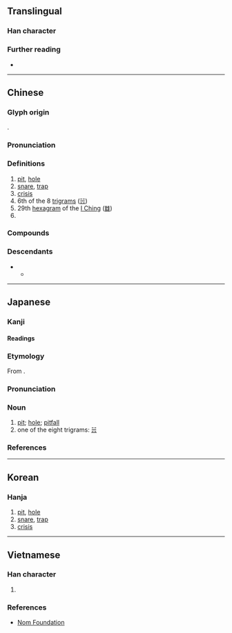 {{character info}}

==Translingual==

===Han character===
{{Han char|rn=32|rad=土|as=04|sn=7|four=47182|canj=GNO|ids=⿰土欠}}

===Further reading===
* {{Han ref|kx=0225.120|dkj=04928|dj=0460.040|hdz=10425.040|uh=574E|ud=22350|bh=A7A2|bd=42914}}

----

==Chinese==
{{zh-forms|alt=埳}}

===Glyph origin===
{{Han etym}}
{{Han compound|土|欠|ls=psc|c1=s|c2=p|t1=earth; soil}}.

===Pronunciation===
{{zh-pron
|m=kǎn
|m-s=kan3
|c=ham2,ham1,ham3
|c-t=
|g=
|h=pfs=khám;gd=kam3
|j=
|mb=kǎng
|md=
|mn=khám
|mn-t=kam2
|w=
|x=
|mc=y
|oc=y
|cat=n
}}

===Definitions===
{{head|zh|Han character}}

# [[pit]], [[hole]]
# [[snare]], [[trap]]
# [[crisis]]
# 6th of the 8 [[w:Ba Gua|trigram]]s ([[☵]])
# 29th [[hexagram]] of the [[I Ching]] ([[䷜]])
# {{zh-short|坎德拉}}

===Compounds===
{{zh-der|命途坎坷|坎井之蛙|坎兒|坎兒井|坎坎|坎坷|坎城影展|坎培拉|坎壈|坎帕拉|坎窞|坎肩|坎阱|屯坎|心坎|流行坎止|烏坎|石坎|羅坎|習坎|落坎兒|號坎兒|調坎|門坎|闊其坎|阿克提坎墩}}

===Descendants===
* {{desc|bor=1|tai-pro|*C̬.kumᴬ}}
** {{desc|th|ขุม|t=pit}}

----

==Japanese==

===Kanji===
{{ja-kanji|grade=|rs=土04}}

====Readings====
{{ja-readings
|goon=こん
|kanon=かん
|kun=あな-
}}

===Etymology===
{{ja-kanjitab|かん|yomi=on}}
From {{der|ja|ltc|sort=かん|-}} {{ltc-l|坎}}.

===Pronunciation===
{{ja-pron|かん|acc=1|acc_ref=DJR|y=on}}

===Noun===
{{ja-noun|affix|かん}}

# [[pit]]; [[hole]]; [[pitfall]]
# one of the eight trigrams: [[☵]]

===References===
<references/>

----

==Korean==

===Hanja===
{{ko-hanja|감}}

# [[pit]], [[hole]]
# [[snare]], [[trap]]
# [[crisis]]

----

==Vietnamese==

===Han character===
{{vi-readings|hanviet=khảm|nom=khóm,khúm,khăm,khảm,khẳm|rs=土04}}

# {{rfdef|vi|sort=土04}}

===References===
* [http://nomfoundation.org/common/nom_details.php?codepoint=574E Nom Foundation]